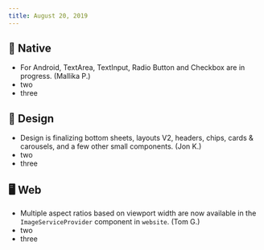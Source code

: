 ```yaml
---
title: August 20, 2019
---
```


## 📱 Native

-   For Android, TextArea, TextInput, Radio Button and Checkbox are in progress. (Mallika P.)
-   two
-   three

## 🍭 Design

-   Design is finalizing bottom sheets, layouts V2, headers, chips, cards & carousels, and a few other small components. (Jon K.)
-   two
-   three

## 🖥 Web

-   Multiple aspect ratios based on viewport width are now available in the `ImageServiceProvider` component in `website`. (Tom G.)
-   two
-   three
